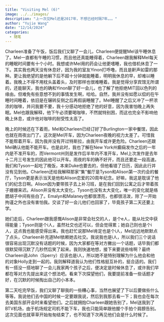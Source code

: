 ```yaml
---
title: "Visiting Mel (6)"
image: ../../images/
description: "上一次见Mel还是2017年，不想已经时隔7年。。。"
author: "Yujie Wang"
date: "12/14/2024"
categories:
  - 随笔
---
```


Charleen准备了午饭，饭后我们又聊了一会儿，Charleen便提醒Mel该午睡休息了。Mel一直都有午睡的习惯，而且他还真能睡得着，Charleen跟我解释Mel每天的睡眠时间要有十个小时。我想或许Mel用的药会让他更嗜睡，我也借机休息了一下。其实我也两天没有休息好，因为我的室友Yinon打呼噜，而且是鼾声如雷的那种。更让我绝望的是他躺下后不超十分钟就能睡着，明明我休息的早，却难以睡着。我晚上不得不用枕头盖着头，及时那样也很难睡着。我是觉得分享宾馆无所谓的，还能聊天，我也的确和Yinon聊了好一会儿，也了解了他拒绝MIT回以色列的缘由。但难免有些意想不到的事情发生啊，哈哈。自然，我并没有如愿以偿的在午睡时间睡着，依旧是在辗转反侧之后再假装睡醒了。Mel睡醒了之后又冲了一杯浓浓的咖啡，并问我要不要，我十分感动地拒绝了他的好意，因为我害怕晚上再失眠。Mel也跟我解释，他下午必须要喝咖啡，不然就特别困，而这也完全不影响他晚上休息，或许他对咖啡的耐受性太高了。

晚上的时候还在下着雨，Mel和Charleen已经订好了Burlington一家中餐馆，因此也就在雨夜出门了。这次是Mel开车，因为Charleen夜晚的视力太差了。可惜我不能帮着开车，因为我并没有开过特斯拉，由我开车或许更危险。Charleen还跟Mel确认他能不能开车。也是此时，我也了解在New York州癫痫发作之后的一年内是不准开车的，而Vermont州则是发作后半年内不准开车，Mel上次发作是去年十二月三号发生的因此他可以开车。雨夜的车的确不好开，而且还要走一段高速。我们和Tyson一起吃了晚饭，本来Duke也要去的，但他看错了日历，因此此行并没有见到他。Charleen还给我解释那家“集”餐厅是Tyson和Alison第一次约会的餐厅，Tyson更是表示当天是他和Alison恋爱的20周年纪念。好嘛，我这是耽误了他们的纪念日啊。Alison因为要带孩子去上补习班，是在我们回到公寓之后才带着孩子姗姗来迟。Alison并没有太大变化，Tyson也没有太大变化，唯一的变化就是络腮胡子中间有些白了。Emalyn和Malaney也都很漂亮，也都很活泼，除了一开始拘谨之外也没有害怕我。交谈了好一会儿他们也回家了，毕竟孩子第二天还要上学。

她们走后，Charleen跟我感慨Alison是非常会社交的人，是个e人，能从社交中获得能量；Tyson则是个i人，虽然社交也还可以，但会觉得累；她自己则也是个i人，这点我也能感受得出来。我也赶忙说那Mel肯定也是个i人，Mel远远地默默点了点头，Charleen补充道Mel依赖她去社交。我说我也是i人，所以我们三个说话很容易出现沉默没有话题的时候，因为大家都在等对方撇出一个话题，话毕我们都很默契得沉默了几秒然后笑了起来。我则快速地想，接下来要说些啥啊？最终Charleen说John（Sperry）应该也是i人，所以她不是特别理解为什么他会和他的对象Holly走到一起的。我则解释道我认为他们性格挺互补的，挺合适的。我们有一搭没一搭地聊了一会儿我家两个孩子之后，便决定是时候休息了，或许我们早都在等对方先提出来这个想法吧。看来下次探望他们，我要提前准备一些话题才好，在沉默的时候掏出自己的小本本。

第二天吃完早饭，我们又聊了聊我的一些糟心事，当然也展望了下以后要做些什么等等。我说他们去中国的时候一定要跟我说，然后到我那去看一下；我也会在每次去美国东部开会时来看望他们。之后就拥抱Charleen跟她告别了，Mel送我到了BTV机场，由于机场规定司机不能下车，我也只能简单跟他握个手拍个肩膀告别。这次见面也就草草开始匆匆结束了，也不知道下次再见他们会是什么时候了。
